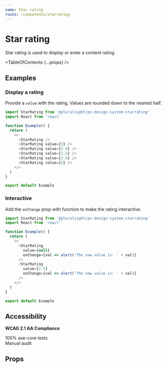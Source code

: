 ```yaml
---
name: Star rating
route: /components/starrating
---
```



# Star rating

<Intro>Star rating is used to display or enter a content rating.</Intro>

<TableOfContents {...props} />

<Usage
  figmaUrl="https://www.figma.com/file/YsTklBecdddy9RZ3HXddIseD/?node-id=10223%3A0"
  install="npm install @pluralsight/ps-design-system-starrating"
  import="import StarRating from '@pluralsight/ps-design-system-starrating'"
  packageName="starrating"
  version={props.version}
/>

## Examples

### Display a rating

Provide a `value` with the rating. Values are rounded down to the nearest half.

```typescript
import StarRating from '@pluralsight/ps-design-system-starrating'
import React from 'react'

function Example() {
  return (
    <>
      <StarRating />
      <StarRating value={3} />
      <StarRating value={3.4} />
      <StarRating value={3.5} />
      <StarRating value={3.9} />
      <StarRating value={4} />
    </>
  )
}

export default Example
```

### Interactive

Add the `onChange` prop with function to make the rating interactive.

```typescript
import StarRating from '@pluralsight/ps-design-system-starrating'
import React from 'react'

function Example() {
  return (
    <>
      <StarRating
        value={null}
        onChange={val => alert('The new value is: ' + val)}
      />
      <StarRating
        value={2.5}
        onChange={val => alert('The new value is: ' + val)}
      />
    </>
  )
}

export default Example
```
## Accessibility

**WCAG 2.1 AA Compliance**

<CheckCircleFilledIcon color="green" size="xSmall" /> 100% axe-core tests
<br />
<WarningFilledIcon color="red" size="xSmall" /> Manual audit

## Props

<TypesTable>
  <TypesProp
    name="onChange"
    type="
  (number, Event) => ()"
    desc="triggered when the value changes"
    default="null"
  />
  <TypesProp name="value" type="number" desc="current value as a float" />
</TypesTable>

